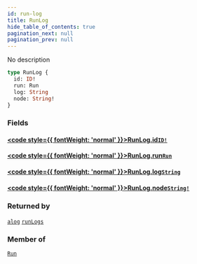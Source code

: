 ```yaml
---
id: run-log
title: RunLog
hide_table_of_contents: true
pagination_next: null
pagination_prev: null
---
```








No description

```graphql
type RunLog {
  id: ID!
  run: Run
  log: String
  node: String!
}
```


### Fields

#### [<code style={{ fontWeight: 'normal' }}>RunLog.<b>id</b></code>](#)<Bullet />[`ID!`](/docs/schemas/fluss/scalars/id) <Badge class="secondary" text="non-null"/> <Badge class="secondary" text="scalar"/>
> 
> 

#### [<code style={{ fontWeight: 'normal' }}>RunLog.<b>run</b></code>](#)<Bullet />[`Run`](/docs/schemas/fluss/objects/run) <Badge class="secondary" text="object"/>
> 
> 

#### [<code style={{ fontWeight: 'normal' }}>RunLog.<b>log</b></code>](#)<Bullet />[`String`](/docs/schemas/fluss/scalars/string) <Badge class="secondary" text="scalar"/>
> 
> 

#### [<code style={{ fontWeight: 'normal' }}>RunLog.<b>node</b></code>](#)<Bullet />[`String!`](/docs/schemas/fluss/scalars/string) <Badge class="secondary" text="non-null"/> <Badge class="secondary" text="scalar"/>
> 
> 



### Returned by

[`alog`](/docs/schemas/fluss/mutations/alog)  <Badge class="secondary" text="mutation"/><Bullet />[`runLogs`](/docs/schemas/fluss/queries/run-logs)  <Badge class="secondary" text="query"/>

### Member of

[`Run`](/docs/schemas/fluss/objects/run)  <Badge class="secondary" text="object"/>



